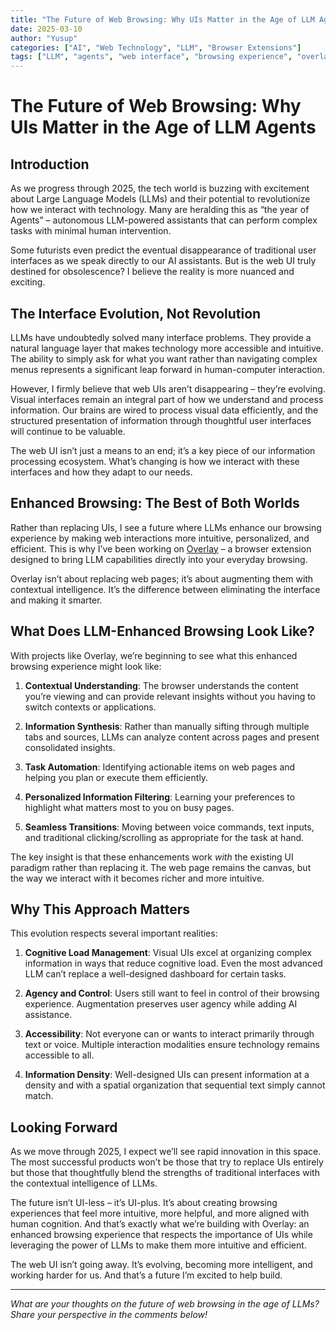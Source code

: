 ```yaml
---
title: "The Future of Web Browsing: Why UIs Matter in the Age of LLM Agents"
date: 2025-03-10
author: "Yusup"
categories: ["AI", "Web Technology", "LLM", "Browser Extensions"]
tags: ["LLM", "agents", "web interface", "browsing experience", "overlay"]
---
```


# The Future of Web Browsing: Why UIs Matter in the Age of LLM Agents

## Introduction

As we progress through 2025, the tech world is buzzing with excitement about Large Language Models (LLMs) and their potential to revolutionize how we interact with technology. Many are heralding this as "the year of Agents" – autonomous LLM-powered assistants that can perform complex tasks with minimal human intervention. 

Some futurists even predict the eventual disappearance of traditional user interfaces as we speak directly to our AI assistants. But is the web UI truly destined for obsolescence? I believe the reality is more nuanced and exciting.

## The Interface Evolution, Not Revolution

LLMs have undoubtedly solved many interface problems. They provide a natural language layer that makes technology more accessible and intuitive. The ability to simply ask for what you want rather than navigating complex menus represents a significant leap forward in human-computer interaction.

However, I firmly believe that web UIs aren't disappearing – they're evolving. Visual interfaces remain an integral part of how we understand and process information. Our brains are wired to process visual data efficiently, and the structured presentation of information through thoughtful user interfaces will continue to be valuable.

The web UI isn't just a means to an end; it's a key piece of our information processing ecosystem. What's changing is how we interact with these interfaces and how they adapt to our needs.

## Enhanced Browsing: The Best of Both Worlds

Rather than replacing UIs, I see a future where LLMs enhance our browsing experience by making web interactions more intuitive, personalized, and efficient. This is why I've been working on [Overlay](https://github.com/lsgrep/overlay) – a browser extension designed to bring LLM capabilities directly into your everyday browsing.

Overlay isn't about replacing web pages; it's about augmenting them with contextual intelligence. It's the difference between eliminating the interface and making it smarter.

## What Does LLM-Enhanced Browsing Look Like?

With projects like Overlay, we're beginning to see what this enhanced browsing experience might look like:

1. **Contextual Understanding**: The browser understands the content you're viewing and can provide relevant insights without you having to switch contexts or applications.

2. **Information Synthesis**: Rather than manually sifting through multiple tabs and sources, LLMs can analyze content across pages and present consolidated insights.

3. **Task Automation**: Identifying actionable items on web pages and helping you plan or execute them efficiently.

4. **Personalized Information Filtering**: Learning your preferences to highlight what matters most to you on busy pages.

5. **Seamless Transitions**: Moving between voice commands, text inputs, and traditional clicking/scrolling as appropriate for the task at hand.

The key insight is that these enhancements work *with* the existing UI paradigm rather than replacing it. The web page remains the canvas, but the way we interact with it becomes richer and more intuitive.

## Why This Approach Matters

This evolution respects several important realities:

1. **Cognitive Load Management**: Visual UIs excel at organizing complex information in ways that reduce cognitive load. Even the most advanced LLM can't replace a well-designed dashboard for certain tasks.

2. **Agency and Control**: Users still want to feel in control of their browsing experience. Augmentation preserves user agency while adding AI assistance.

3. **Accessibility**: Not everyone can or wants to interact primarily through text or voice. Multiple interaction modalities ensure technology remains accessible to all.

4. **Information Density**: Well-designed UIs can present information at a density and with a spatial organization that sequential text simply cannot match.

## Looking Forward

As we move through 2025, I expect we'll see rapid innovation in this space. The most successful products won't be those that try to replace UIs entirely but those that thoughtfully blend the strengths of traditional interfaces with the contextual intelligence of LLMs.

The future isn't UI-less – it's UI-plus. It's about creating browsing experiences that feel more intuitive, more helpful, and more aligned with human cognition. And that's exactly what we're building with Overlay: an enhanced browsing experience that respects the importance of UIs while leveraging the power of LLMs to make them more intuitive and efficient.

The web UI isn't going away. It's evolving, becoming more intelligent, and working harder for us. And that's a future I'm excited to help build.

---

*What are your thoughts on the future of web browsing in the age of LLMs? Share your perspective in the comments below!*
